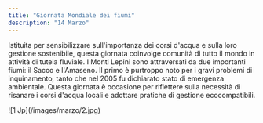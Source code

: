 ```yaml
---
title: "Giornata Mondiale dei fiumi"
description: "14 Marzo"
---
```


Istituita per sensibilizzare sull'importanza dei corsi d'acqua e sulla loro gestione sostenibile, questa giornata coinvolge comunità di tutto il mondo in attività di tutela fluviale. I Monti Lepini sono attraversati da due importanti fiumi: il Sacco e l'Amaseno. Il primo è purtroppo noto per i gravi problemi di inquinamento, tanto che nel 2005 fu dichiarato stato di emergenza ambientale. Questa giornata è occasione per riflettere sulla necessità di risanare i corsi d'acqua locali e adottare pratiche di gestione ecocompatibili. 
<Frame>
  ![1 Jp](/images/marzo/2.jpg)
</Frame>
